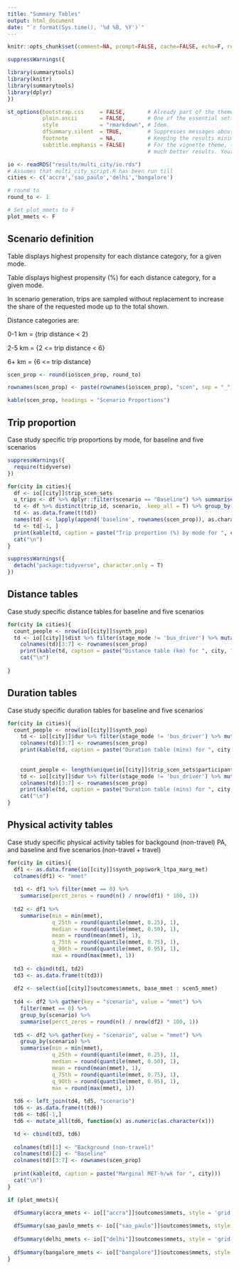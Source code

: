 ```yaml
---
title: "Summary Tables"
output: html_document
date: "`r format(Sys.time(), '%d %B, %Y')`"
---
```


```r
knitr::opts_chunk$set(comment=NA, prompt=FALSE, cache=FALSE, echo=F, results='asis')

```


```r
suppressWarnings({

library(summarytools)
library(knitr)
library(summarytools)
library(dplyr)
})

st_options(bootstrap.css     = FALSE,       # Already part of the theme so no need for it
           plain.ascii       = FALSE,       # One of the essential settings
           style             = "rmarkdown", # Idem.
           dfSummary.silent  = TRUE,        # Suppresses messages about temporary files
           footnote          = NA,          # Keeping the results minimalistic
           subtitle.emphasis = FALSE)       # For the vignette theme, this gives
                                            # much better results. Your mileage may vary

```

```r
io <- readRDS("results/multi_city/io.rds")
# Assumes that multi_city_script.R has been run till 
cities <- c('accra','sao_paulo','delhi','bangalore')

# round to
round_to <- 1

# Set plot_mmets to F
plot_mmets <- F

```

## Scenario definition
Table displays highest propensity for each distance category, for a given mode.

Table displays highest propensity (%) for each distance category, for a given mode.

In scenario generation, trips are sampled without replacement to increase the share of the requested mode up to the total shown.

Distance categories are: 

0-1 km = \{trip distance < 2\}

2-5 km = \{2 <= trip distance < 6\}

6+ km = \{6 <= trip distance\}

```r

scen_prop <- round(io$scen_prop, round_to)

rownames(scen_prop) <- paste(rownames(io$scen_prop), "scen", sep = "_")

kable(scen_prop, headings = "Scenario Proportions")

```

## Trip proportion
Case study specific trip proportions by mode, for baseline and five scenarios


```r
suppressWarnings({
  require(tidyverse)  
})
```


```r

for(city in cities){
  df <- io[[city]]$trip_scen_sets
  u_trips <- df %>% dplyr::filter(scenario == "Baseline") %>% summarise(uid <- n_distinct(trip_id)) %>% as.numeric()
  td <- df %>% distinct(trip_id, scenario, .keep_all = T) %>% group_by(trip_mode, scenario) %>% summarise(p = round(dplyr::n() / u_trips * 100, 1)) %>% spread(key = trip_mode, value = p) %>% mutate(row_sums = rowSums(.[sapply(., is.numeric)], na.rm = TRUE))
  td <- as.data.frame(t(td))
  names(td) <- lapply(append('baseline', rownames(scen_prop)), as.character)
  td <- td[-1, ]
  print(kable(td, caption = paste("Trip proportion (%) by mode for ", city)))
  cat("\n")
}

```

```r
suppressWarnings({
  detach("package:tidyverse", character.only = T)
})

```

## Distance tables
Case study specific distance tables for baseline and five scenarios


```r

for(city in cities){
  count_people <- nrow(io[[city]]$synth_pop)
  td <- io[[city]]$dist %>% filter(stage_mode != 'bus_driver') %>% mutate_if(is.numeric, round, digits = round_to) %>% mutate_if(is.numeric, funs(round((.) / count_people, round_to)))
    colnames(td)[3:7] <- rownames(scen_prop)
    print(kable(td, caption = paste("Distance table (km) for ", city, "( ", count_people, " ) per person")))
    cat("\n")
    
}

```

## Duration tables
Case study specific duration tables for baseline and five scenarios


```r

for(city in cities){
  count_people <- nrow(io[[city]]$synth_pop)
    td <- io[[city]]$dur %>% filter(stage_mode != 'bus_driver') %>% mutate_if(is.numeric, round, digits = round_to) %>% mutate_if(is.numeric, funs(round((.) / count_people, round_to)))
    colnames(td)[3:7] <- rownames(scen_prop)
    print(kable(td, caption = paste("Duration table (mins) for ", city, "( ", count_people, " ) per person (everyone)")))
    
    
    count_people <- length(unique(io[[city]]$trip_scen_sets$participant_id))
    td <- io[[city]]$dur %>% filter(stage_mode != 'bus_driver') %>% mutate_if(is.numeric, round, digits = round_to) %>% mutate_if(is.numeric, funs(round((.) / count_people, round_to)))
    colnames(td)[3:7] <- rownames(scen_prop)
    print(kable(td, caption = paste("Duration table (mins) for ", city, "( ", count_people, " ) per person (people with trips)")))
    cat("\n")
}

```

## Physical activity tables
Case study specific physical activity tables for backgound (non-travel) PA, and baseline and five scenarios (non-travel + travel)


```r

for(city in cities){
  df1 <- as.data.frame(io[[city]]$synth_pop$work_ltpa_marg_met)
  colnames(df1) <- "mmet"
  
  td1 <- df1 %>% filter(mmet == 0) %>% 
    summarise(perct_zeros = round(n() / nrow(df1) * 100, 1))
  
  td2 <- df1 %>%
    summarise(min = min(mmet),
              q_25th = round(quantile(mmet, 0.25), 1),
              median = round(quantile(mmet, 0.50), 1),
              mean = round(mean(mmet), 1),
              q_75th = round(quantile(mmet, 0.75), 1),
              q_90th = round(quantile(mmet, 0.95), 1),
              max = round(max(mmet), 1))
  
  td3 <- cbind(td1, td2)
  td3 <- as.data.frame(t(td3))
  
  df2 <- select(io[[city]]$outcomes$mmets, base_mmet : scen5_mmet)
  
  td4 <- df2 %>% gather(key = "scenario", value = "mmet") %>% 
    filter(mmet == 0) %>% 
    group_by(scenario) %>% 
    summarise(perct_zeros = round(n() / nrow(df2) * 100, 1))
  
  td5 <- df2 %>% gather(key = "scenario", value = "mmet") %>% 
    group_by(scenario) %>% 
    summarise(min = min(mmet),
              q_25th = round(quantile(mmet, 0.25), 1),
              median = round(quantile(mmet, 0.50), 1),
              mean = round(mean(mmet), 1),
              q_75th = round(quantile(mmet, 0.75), 1),
              q_90th = round(quantile(mmet, 0.95), 1),
              max = round(max(mmet), 1))
  
  td6 <- left_join(td4, td5, "scenario")
  td6 <- as.data.frame(t(td6))
  td6 <- td6[-1,]
  td6 <- mutate_all(td6, function(x) as.numeric(as.character(x)))

  td <- cbind(td3, td6)
  
  colnames(td)[1] <- "Background (non-travel)"
  colnames(td)[2] <- "Baseline"
  colnames(td)[3:7] <- rownames(scen_prop)
  
  print(kable(td, caption = paste("Marginal MET-h/wk for ", city)))
  cat("\n")
}

```

```r

if (plot_mmets){

  dfSummary(accra_mmets <- io[["accra"]]$outcomes$mmets, style = 'grid', graph.magnif = 0.75, tmp.img.dir = "/tmp")
  
  dfSummary(sao_paulo_mmets <- io[["sao_paulo"]]$outcomes$mmets, style = 'grid', graph.magnif = 0.75, tmp.img.dir = "/tmp")
  
  dfSummary(delhi_mmets <- io[["delhi"]]$outcomes$mmets, style = 'grid', graph.magnif = 0.75, tmp.img.dir = "/tmp")
  
  dfSummary(bangalore_mmets <- io[["bangalore"]]$outcomes$mmets, style = 'grid', graph.magnif = 0.75, tmp.img.dir = "/tmp")
}

```
